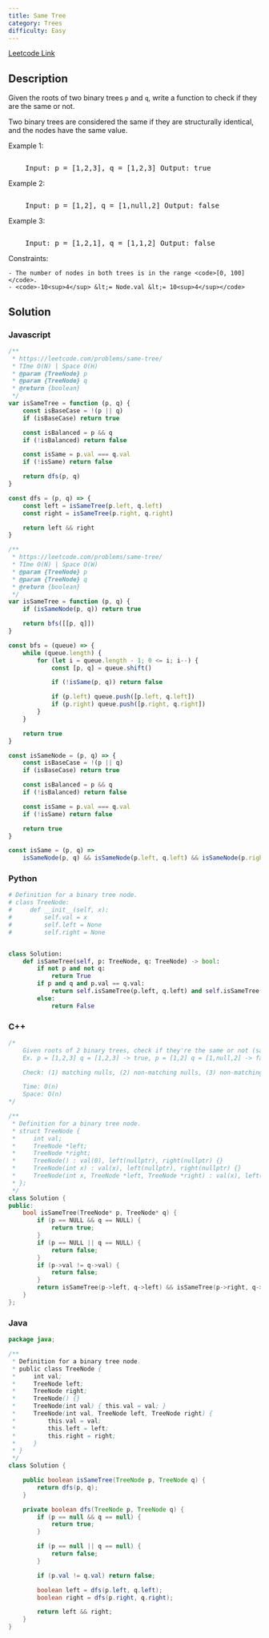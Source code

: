 ```yaml
---
title: Same Tree
category: Trees
difficulty: Easy
---
```


<Callout>

[Leetcode Link](https://leetcode.com/problems/same-tree)

</Callout>

## Description

Given the roots of two binary trees <code>p</code> and <code>q</code>, write a function to check if they are the same or not.

Two binary trees are considered the same if they are structurally identical, and the nodes have the same value.

Example 1:

<Image
	alt=""
	src="https://assets.leetcode.com/uploads/2020/12/20/ex1.jpg"
	width={622}
	height={182}
/>
<br />
<pre className="overflow-x-auto">
	Input: p = [1,2,3], q = [1,2,3] Output: true
</pre>

Example 2:

<Image
	alt=""
	src="https://assets.leetcode.com/uploads/2020/12/20/ex2.jpg"
	width={382}
	height={182}
/>
<br />
<pre className="overflow-x-auto">
	Input: p = [1,2], q = [1,null,2] Output: false
</pre>

Example 3:

<Image
	alt=""
	src="https://assets.leetcode.com/uploads/2020/12/20/ex3.jpg"
	width={622}
	height={182}
/>
<br />
<pre className="overflow-x-auto">
	Input: p = [1,2,1], q = [1,1,2] Output: false
</pre>

Constraints:

    - The number of nodes in both trees is in the range <code>[0, 100]</code>.
    - <code>-10<sup>4</sup> &lt;= Node.val &lt;= 10<sup>4</sup></code>

## Solution

### Javascript

```javascript
/**
 * https://leetcode.com/problems/same-tree/
 * TIme O(N) | Space O(H)
 * @param {TreeNode} p
 * @param {TreeNode} q
 * @return {boolean}
 */
var isSameTree = function (p, q) {
	const isBaseCase = !(p || q)
	if (isBaseCase) return true

	const isBalanced = p && q
	if (!isBalanced) return false

	const isSame = p.val === q.val
	if (!isSame) return false

	return dfs(p, q)
}

const dfs = (p, q) => {
	const left = isSameTree(p.left, q.left)
	const right = isSameTree(p.right, q.right)

	return left && right
}

/**
 * https://leetcode.com/problems/same-tree/
 * TIme O(N) | Space O(W)
 * @param {TreeNode} p
 * @param {TreeNode} q
 * @return {boolean}
 */
var isSameTree = function (p, q) {
	if (isSameNode(p, q)) return true

	return bfs([[p, q]])
}

const bfs = (queue) => {
	while (queue.length) {
		for (let i = queue.length - 1; 0 <= i; i--) {
			const [p, q] = queue.shift()

			if (!isSame(p, q)) return false

			if (p.left) queue.push([p.left, q.left])
			if (p.right) queue.push([p.right, q.right])
		}
	}

	return true
}

const isSameNode = (p, q) => {
	const isBaseCase = !(p || q)
	if (isBaseCase) return true

	const isBalanced = p && q
	if (!isBalanced) return false

	const isSame = p.val === q.val
	if (!isSame) return false

	return true
}

const isSame = (p, q) =>
	isSameNode(p, q) && isSameNode(p.left, q.left) && isSameNode(p.right, q.right)
```

### Python

```python
# Definition for a binary tree node.
# class TreeNode:
#     def __init__(self, x):
#         self.val = x
#         self.left = None
#         self.right = None


class Solution:
    def isSameTree(self, p: TreeNode, q: TreeNode) -> bool:
        if not p and not q:
            return True
        if p and q and p.val == q.val:
            return self.isSameTree(p.left, q.left) and self.isSameTree(p.right, q.right)
        else:
            return False

```

### C++

```cpp
/*
    Given roots of 2 binary trees, check if they're the same or not (same structure & values)
    Ex. p = [1,2,3] q = [1,2,3] -> true, p = [1,2] q = [1,null,2] -> false

    Check: (1) matching nulls, (2) non-matching nulls, (3) non-matching values

    Time: O(n)
    Space: O(n)
*/

/**
 * Definition for a binary tree node.
 * struct TreeNode {
 *     int val;
 *     TreeNode *left;
 *     TreeNode *right;
 *     TreeNode() : val(0), left(nullptr), right(nullptr) {}
 *     TreeNode(int x) : val(x), left(nullptr), right(nullptr) {}
 *     TreeNode(int x, TreeNode *left, TreeNode *right) : val(x), left(left), right(right) {}
 * };
 */
class Solution {
public:
    bool isSameTree(TreeNode* p, TreeNode* q) {
        if (p == NULL && q == NULL) {
            return true;
        }
        if (p == NULL || q == NULL) {
            return false;
        }
        if (p->val != q->val) {
            return false;
        }
        return isSameTree(p->left, q->left) && isSameTree(p->right, q->right);
    }
};

```

### Java

```java
package java;

/**
 * Definition for a binary tree node.
 * public class TreeNode {
 *     int val;
 *     TreeNode left;
 *     TreeNode right;
 *     TreeNode() {}
 *     TreeNode(int val) { this.val = val; }
 *     TreeNode(int val, TreeNode left, TreeNode right) {
 *         this.val = val;
 *         this.left = left;
 *         this.right = right;
 *     }
 * }
 */
class Solution {

    public boolean isSameTree(TreeNode p, TreeNode q) {
        return dfs(p, q);
    }

    private boolean dfs(TreeNode p, TreeNode q) {
        if (p == null && q == null) {
            return true;
        }

        if (p == null || q == null) {
            return false;
        }

        if (p.val != q.val) return false;

        boolean left = dfs(p.left, q.left);
        boolean right = dfs(p.right, q.right);

        return left && right;
    }
}

```

